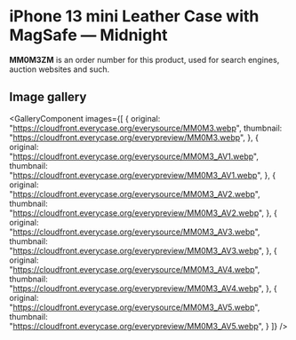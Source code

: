 
# iPhone 13 mini Leather Case with MagSafe — Midnight

<Callout type='info' emoji='👉🏻'>**MM0M3ZM** is an order number for this product, used for search engines, auction websites and such.</Callout>

## Image gallery

<GalleryComponent
    images={[
      {
        original: "https://cloudfront.everycase.org/everysource/MM0M3.webp",
        thumbnail: "https://cloudfront.everycase.org/everypreview/MM0M3.webp",
      },
      {
        original: "https://cloudfront.everycase.org/everysource/MM0M3_AV1.webp",
        thumbnail: "https://cloudfront.everycase.org/everypreview/MM0M3_AV1.webp",
      },
      {
        original: "https://cloudfront.everycase.org/everysource/MM0M3_AV2.webp",
        thumbnail: "https://cloudfront.everycase.org/everypreview/MM0M3_AV2.webp",
      },
      {
        original: "https://cloudfront.everycase.org/everysource/MM0M3_AV3.webp",
        thumbnail: "https://cloudfront.everycase.org/everypreview/MM0M3_AV3.webp",
      },
      {
        original: "https://cloudfront.everycase.org/everysource/MM0M3_AV4.webp",
        thumbnail: "https://cloudfront.everycase.org/everypreview/MM0M3_AV4.webp",
      },
      {
        original: "https://cloudfront.everycase.org/everysource/MM0M3_AV5.webp",
        thumbnail: "https://cloudfront.everycase.org/everypreview/MM0M3_AV5.webp",
      }
    ]}
  />
